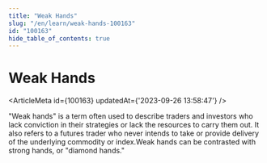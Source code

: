 ```yaml
---
title: "Weak Hands"
slug: "/en/learn/weak-hands-100163"
id: "100163"
hide_table_of_contents: true
---
```



# Weak Hands

<ArticleMeta id={100163} updatedAt={'2023-09-26 13:58:47'} />
<div className='border-solid border-b border-t-0 my-4 border-[var(--ifm-color-gray-300)]' />

"Weak hands" is a term often used to describe traders and investors who lack conviction in their strategies or lack the resources to carry them out. It also refers to a futures trader who never intends to take or provide delivery of the underlying commodity or index.Weak hands can be contrasted with strong hands, or "diamond hands."
